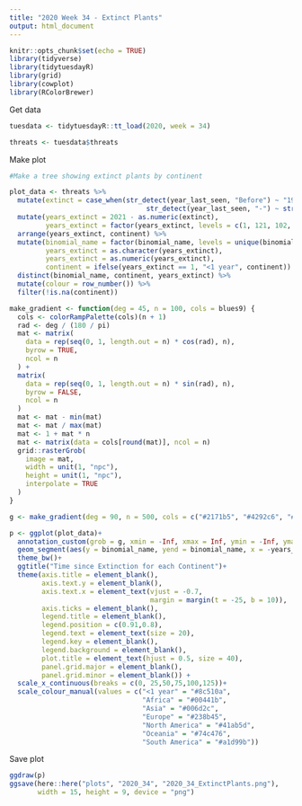```yaml
---
title: "2020 Week 34 - Extinct Plants"
output: html_document
---
```


```r
knitr::opts_chunk$set(echo = TRUE)
library(tidyverse)
library(tidytuesdayR)
library(grid)
library(cowplot)
library(RColorBrewer)
```

Get data
```r
tuesdata <- tidytuesdayR::tt_load(2020, week = 34)

threats <- tuesdata$threats
```

Make plot
```r
#Make a tree showing extinct plants by continent

plot_data <- threats %>% 
  mutate(extinct = case_when(str_detect(year_last_seen, "Before") ~ "1900",
                                  str_detect(year_last_seen, "-") ~ str_replace(year_last_seen, '.+-(.+)', '\\1'))) %>% 
  mutate(years_extinct = 2021 - as.numeric(extinct),
         years_extinct = factor(years_extinct, levels = c(1, 121, 102, 82, 62, 42, 22))) %>% 
  arrange(years_extinct, continent) %>% 
  mutate(binomial_name = factor(binomial_name, levels = unique(binomial_name)),
         years_extinct = as.character(years_extinct),
         years_extinct = as.numeric(years_extinct),
         continent = ifelse(years_extinct == 1, "<1 year", continent)) %>% 
  distinct(binomial_name, continent, years_extinct) %>% 
  mutate(colour = row_number()) %>% 
  filter(!is.na(continent))

make_gradient <- function(deg = 45, n = 100, cols = blues9) {
  cols <- colorRampPalette(cols)(n + 1)
  rad <- deg / (180 / pi)
  mat <- matrix(
    data = rep(seq(0, 1, length.out = n) * cos(rad), n),
    byrow = TRUE,
    ncol = n
  ) +
  matrix(
    data = rep(seq(0, 1, length.out = n) * sin(rad), n),
    byrow = FALSE,
    ncol = n
  )
  mat <- mat - min(mat)
  mat <- mat / max(mat)
  mat <- 1 + mat * n
  mat <- matrix(data = cols[round(mat)], ncol = n)
  grid::rasterGrob(
    image = mat,
    width = unit(1, "npc"),
    height = unit(1, "npc"), 
    interpolate = TRUE
  )
}

g <- make_gradient(deg = 90, n = 500, cols = c("#2171b5", "#4292c6", "#6baed6", "#9ecae1", "#c6dbef", "#00441b"))

p <- ggplot(plot_data)+
  annotation_custom(grob = g, xmin = -Inf, xmax = Inf, ymin = -Inf, ymax = Inf)+
  geom_segment(aes(y = binomial_name, yend = binomial_name, x = -years_extinct, xend = years_extinct, colour = continent), size = 1.5) +
  theme_bw()+
  ggtitle("Time since Extinction for each Continent")+
  theme(axis.title = element_blank(),
        axis.text.y = element_blank(),
        axis.text.x = element_text(vjust = -0.7,
                                   margin = margin(t = -25, b = 10)),
        axis.ticks = element_blank(),
        legend.title = element_blank(),
        legend.position = c(0.91,0.8),
        legend.text = element_text(size = 20),
        legend.key = element_blank(),
        legend.background = element_blank(),
        plot.title = element_text(hjust = 0.5, size = 40),
        panel.grid.major = element_blank(),
        panel.grid.minor = element_blank()) +
  scale_x_continuous(breaks = c(0, 25,50,75,100,125))+
  scale_colour_manual(values = c("<1 year" = "#8c510a",
                                 "Africa" = "#00441b",
                                 "Asia" = "#006d2c",
                                 "Europe" = "#238b45",
                                 "North America" = "#41ab5d",
                                 "Oceania" = "#74c476",
                                 "South America" = "#a1d99b"))
```

Save plot
```r
ggdraw(p)
ggsave(here::here("plots", "2020_34", "2020_34_ExtinctPlants.png"), 
       width = 15, height = 9, device = "png")
```